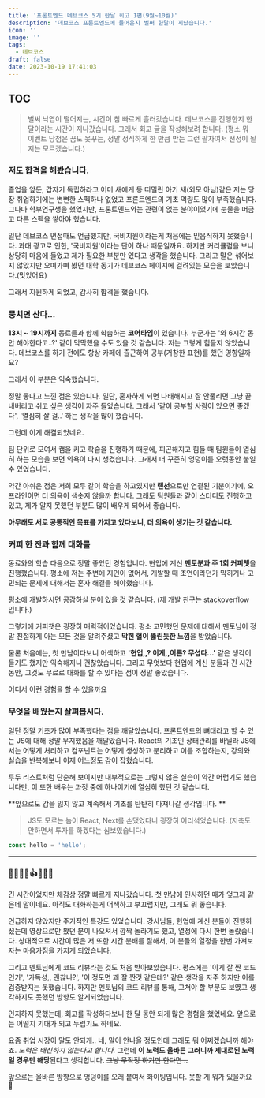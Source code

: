 ```yaml
---
title: '프론트엔드 데브코스 5기 한달 회고 1편(9월~10월)'
description: '데브코스 프론트엔드에 들어온지 벌써 한달이 지났습니다.'
icon: ''
image: ''
tags:
  - 데브코스
draft: false
date: 2023-10-19 17:41:03
---
```

## TOC

> 벌써 낙엽이 떨어지는, 시간이 참 빠르게 흘러갔습니다. 
데브코스를 진행한지 한 달이라는 시간이 지나갔습니다.
그래서 회고 글을 작성해보려 합니다. 
(평소 뭐 이벤트 당첨은 꿈도 못꾸는, 정말 정직하게 한 만큼 받는 그런 팔자여서 선정이 될지는 모르겠습니다.)

### 저도 합격을 해봤습니다.
졸업을 앞둔, 갑자기 독립하라고 어미 새에게 등 떠밀린 아기 새(외모 아님)같은 저는 당장 취업하기에는 변변한 스펙하나 없었고 프론트엔드의 기초 역량도 많이 부족했습니다. 그나마 학부연구생을 했었지만, 프론트엔드와는 관련이 없는 분야이었기에 눈물을 머금고 다른 스펙을 쌓아야 했습니다. 

일단 데브코스 면접때도 언급했지만, 국비지원이라는게 처음에는 믿음직하지 못했습니다. 과대 광고로 인한, '국비지원'이라는 단어 하나 때문일까요. 하지만 커리큘럼을 보니 상당히 마음에 들었고 제가 필요한 부분만 있다고 생각을 했습니다. 그리고 말은 섞어보지 않았지만 오며가며 봤던 대학 동기가 데브코스 페이지에 걸려있는 모습을 보았습니다.(멋있어요) 

그래서 지원하게 되었고, 감사히 합격을 했습니다.

### 뭉치면 산다...
**13시 ~ 19시까지** 동료들과 함께 학습하는 **코어타임**이 있습니다. 누군가는 '와 6시간 동안 해야한다고..?' 같이 막막했을 수도 있을 것 같습니다. 저는 그렇게 힘들지 않았습니다. 데브코스를 하기 전에도 항상 카페에 출근하여 공부(거창한 표현)를 했던 영향일까요? 

그래서 이 부분은 익숙했습니다.

정말 좋다고 느낀 점은 있습니다. 일단, 혼자하게 되면 나태해지고 잘 안풀리면 그냥 끝내버리고 쉬고 싶은 생각이 자주 들었습니다. 그래서 '같이 공부할 사람이 있으면 좋겠다', '열심히 살 걸..' 하는 생각을 많이 했습니다. 

그런데 이게 해결되었네요. 

팀 단위로 모여서 캠을 키고 학습을 진행하기 때문에, 피곤해지고 힘들 때 팀원들이 열심히 하는 모습을 보면 의욕이 다시 생겼습니다. 그래서 더 꾸준히 엉덩이를 오랫동안 붙일 수 있었습니다.

약간 아쉬운 점은 저희 모두 같이 학습을 하고있지만 **랜선**으로만 연결된 기분이기에, 오프라인이면 더 의욕이 샘솟지 않을까 합니다. 그래도 팀원들과 같이 스터디도 진행하고 있고, 제가 알지 못했던 부분도 많이 배우게 되어서 좋습니다. 

**아무래도 서로 공통적인 목표를 가지고 있다보니, 더 의욕이 생기는 것 같습니다.**

### 커피 한 잔과 함께 대화를
동료와의 학습 다음으로 정말 좋았던 경험입니다. 현업에 계신 **멘토분과 주 1회 커피챗**을 진행했습니다.
평소에 저는 주변에 지인이 없어서, 개발할 때 조언이라던가 막히거나 고민되는 문제에 대해서는 혼자 해결을 해야했습니다.

평소에 개발하시면 공감하실 분이 있을 것 같습니다. (제 개발 친구는 stackoverflow 입니다.)

그렇기에 커피챗은 굉장히 매력적이었습니다. 평소 고민했던 문제에 대해서 멘토님이 정말 친절하게 아는 모든 것을 알려주셨고 **막힌 혈이 뚫린듯한 느낌**을 받았습니다.

물론 처음에는, 첫 만남이다보니 어색하고 **'현업,,? 이게,,어른? 무섭다...'** 같은 생각이 들기도 했지만 익숙해지니 괜찮았습니다.  그리고 무엇보다 현업에 계신 분들과 긴 시간동안, 그것도 무료로 대화를 할 수 있다는 점이 정말 좋았습니다. 

어디서 이런 경험을 할 수 있을까요

### 무엇을 배웠는지 살펴봅시다.
일단 정말 기초가 많이 부족했다는 점을 깨달았습니다. 프론트엔드의 뼈대라고 할 수 있는 JS에 대해 정말 무지했음을 깨달았습니다. React의 기초인 상태관리를 바닐라 JS에서는 어떻게 처리하고 컴포넌트는 어떻게 생성하고 분리하고 이를 조합하는지, 강의와 실습을 반복해보니 이제 어느정도 감이 잡혔습니다. 

투두 리스트처럼 단순해 보이지만 내부적으로는 그렇지 않은 실습이 약간 어렵기도 했습니다만, 이 또한 배우는 과정 중에 하나이기에 열심히 했던 것 같습니다.

**앞으로도 감을 잃지 않고 계속해서 기초를 탄탄히 다져나갈 생각입니다. **

> JS도 모르는 놈이 React, Next를 손댔었다니 굉장히 어리석었습니다.
(저축도 안하면서 투자를 하겠다는 심보였습니다.)

```js
const hello = 'hello';
```


---

### 🥺🐢🍁🥸👍😃🌝😼
긴 시간이었지만 체감상 정말 빠르게 지나갔습니다. 첫 만남에 인사하던 때가 엊그제 같은데 말이네요.
아직도 대화하는게 어색하고 부끄럽지만, 그래도 뭐 좋습니다. 

언급하지 않았지만 주기적인 특강도 있었습니다. 강사님들, 현업에 계신 분들이 진행하셨는데 영상으로만 봤던 분이 나오셔서 깜짝 놀라기도 했고, 열정에 다시 한번 놀랐습니다. 
상대적으로 시간이 많은 저 또한 시간 분배를 잘해서, 이 분들의 열정을 한번 가져보자는 마음가짐을 가지게 되었습니다.

그리고 멘토님에게 코드 리뷰라는 것도 처음 받아보았습니다. 평소에는 '이게 잘 짠 코드인가', '가독성,, 괜찮나?', '이 정도면 꽤 잘 짠것 같은데?' 같은 생각을 자주 하지만 이를 검증받지는 못했습니다. 
하지만 멘토님의 코드 리뷰를 통해, 고쳐야 할 부분도 보였고 생각하지도 못했던 방향도 알게되었습니다.



인지하지 못했는데, 회고를 작성하다보니 한 달 동안 되게 많은 경험을 했었네요. 앞으로는 어떨지 기대가 되고 두렵기도 하네요. 

요즘 취업 시장이 말도 안되게.. 네, 말이 안나올 정도인데 그래도 뭐 어쩌겠습니까 해야죠.
_노력은 배신하지 않는다고 합니다._ 그런데 **이 노력도 올바른 그러니까 제대로된 노력일 경우만 해당**된다고 생각합니다.
~~그냥 무작정 하기만 한다면 ..~~

앞으로는 올바른 방향으로 엉덩이를 오래 붙여서 화이팅입니다. 못할 게 뭐가 있을까요 😤


